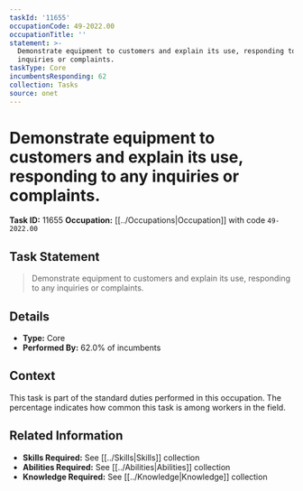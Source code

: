 ```yaml
---
taskId: '11655'
occupationCode: 49-2022.00
occupationTitle: ''
statement: >-
  Demonstrate equipment to customers and explain its use, responding to any
  inquiries or complaints.
taskType: Core
incumbentsResponding: 62
collection: Tasks
source: onet
---
```

# Demonstrate equipment to customers and explain its use, responding to any inquiries or complaints.

**Task ID:** 11655
**Occupation:** [[../Occupations|Occupation]] with code `49-2022.00`

## Task Statement

> Demonstrate equipment to customers and explain its use, responding to any inquiries or complaints.

## Details

- **Type:** Core
- **Performed By:** 62.0% of incumbents

## Context

This task is part of the standard duties performed in this occupation. The percentage indicates how common this task is among workers in the field.

## Related Information

- **Skills Required:** See [[../Skills|Skills]] collection
- **Abilities Required:** See [[../Abilities|Abilities]] collection
- **Knowledge Required:** See [[../Knowledge|Knowledge]] collection
